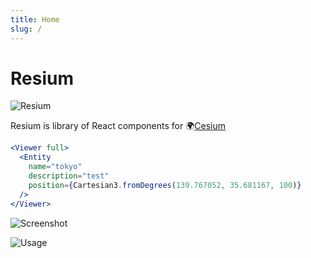 ```yaml
---
title: Home
slug: /
---
```



# Resium

![Resium](/resium.gif)

Resium is library of React components for 🌍[Cesium](https://cesium.com/)

```jsx
<Viewer full>
  <Entity
    name="tokyo"
    description="test"
    position={Cartesian3.fromDegrees(139.767052, 35.681167, 100)}
  />
</Viewer>
```

![Screenshot](/screenshot.png)

![Usage](/usage.gif)

<Features>
  <Feature title="Declarative Cesium" emoji="🌏" desc="Let's create a high maintainability Cesium application with React today!" />
  <Feature title="Blazing Fast Development" emoji="👨🏻‍💻" desc="Resium brings hot module replacement to Cesium, which dramatically improves your development speed!" />
  <Feature title="Strongly Typed" emoji="💪" desc="Resium fully supports TypeScript. Type definitions are built-in!" />
</Features>
